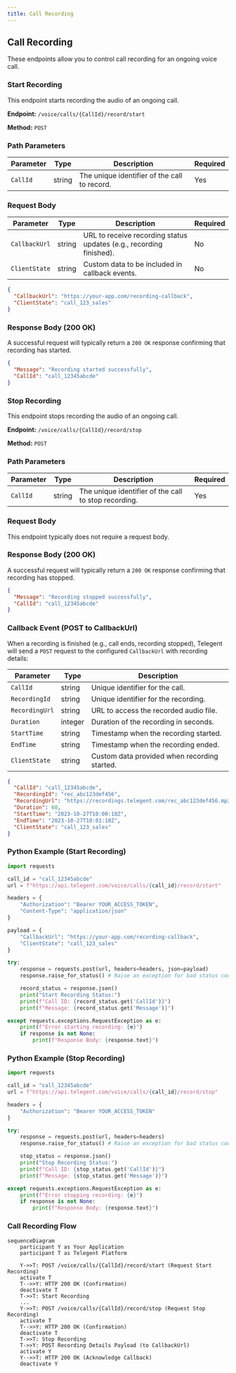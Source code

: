 ```yaml
---
title: Call Recording
---
```


## Call Recording

These endpoints allow you to control call recording for an ongoing voice call.

### Start Recording

This endpoint starts recording the audio of an ongoing call.

**Endpoint:** `/voice/calls/{CallId}/record/start`

**Method:** `POST`

### Path Parameters

| Parameter | Type   | Description                         | Required |
|-----------|--------|-------------------------------------|----------|
| `CallId`  | string | The unique identifier of the call to record. | Yes      |

### Request Body

| Parameter       | Type   | Description                                              | Required |
|-----------------|--------|----------------------------------------------------------|----------|
| `CallbackUrl`   | string | URL to receive recording status updates (e.g., recording finished). | No       |
| `ClientState`   | string | Custom data to be included in callback events.           | No       |

```json
{
  "CallbackUrl": "https://your-app.com/recording-callback",
  "ClientState": "call_123_sales"
}
```

### Response Body (200 OK)

A successful request will typically return a `200 OK` response confirming that recording has started.

```json
{
  "Message": "Recording started successfully",
  "CallId": "call_12345abcde"
}
```

### Stop Recording

This endpoint stops recording the audio of an ongoing call.

**Endpoint:** `/voice/calls/{CallId}/record/stop`

**Method:** `POST`

### Path Parameters

| Parameter | Type   | Description                         | Required |
|-----------|--------|-------------------------------------|----------|
| `CallId`  | string | The unique identifier of the call to stop recording. | Yes      |

### Request Body

This endpoint typically does not require a request body.

### Response Body (200 OK)

A successful request will typically return a `200 OK` response confirming that recording has stopped.

```json
{
  "Message": "Recording stopped successfully",
  "CallId": "call_12345abcde"
}
```

### Callback Event (POST to CallbackUrl)

When a recording is finished (e.g., call ends, recording stopped), Telegent will send a `POST` request to the configured `CallbackUrl` with recording details:

| Parameter      | Type   | Description                                  |
|----------------|--------|----------------------------------------------|
| `CallId`       | string | Unique identifier for the call.              |
| `RecordingId`  | string | Unique identifier for the recording.         |
| `RecordingUrl` | string | URL to access the recorded audio file.       |
| `Duration`     | integer| Duration of the recording in seconds.        |
| `StartTime`    | string | Timestamp when the recording started.        |
| `EndTime`      | string | Timestamp when the recording ended.          |
| `ClientState`  | string | Custom data provided when recording started. | No       |

```json
{
  "CallId": "call_12345abcde",
  "RecordingId": "rec_abc123def456",
  "RecordingUrl": "https://recordings.telegent.com/rec_abc123def456.mp3",
  "Duration": 60,
  "StartTime": "2023-10-27T10:00:10Z",
  "EndTime": "2023-10-27T10:01:10Z",
  "ClientState": "call_123_sales"
}
```

### Python Example (Start Recording)

```python
import requests

call_id = "call_12345abcde"
url = f"https://api.telegent.com/voice/calls/{call_id}/record/start"

headers = {
    "Authorization": "Bearer YOUR_ACCESS_TOKEN",
    "Content-Type": "application/json"
}

payload = {
    "CallbackUrl": "https://your-app.com/recording-callback",
    "ClientState": "call_123_sales"
}

try:
    response = requests.post(url, headers=headers, json=payload)
    response.raise_for_status() # Raise an exception for bad status codes

    record_status = response.json()
    print("Start Recording Status:")
    print(f"Call ID: {record_status.get('CallId')}")
    print(f"Message: {record_status.get('Message')}")

except requests.exceptions.RequestException as e:
    print(f"Error starting recording: {e}")
    if response is not None:
        print(f"Response Body: {response.text}")
```

### Python Example (Stop Recording)

```python
import requests

call_id = "call_12345abcde"
url = f"https://api.telegent.com/voice/calls/{call_id}/record/stop"

headers = {
    "Authorization": "Bearer YOUR_ACCESS_TOKEN"
}

try:
    response = requests.post(url, headers=headers)
    response.raise_for_status() # Raise an exception for bad status codes

    stop_status = response.json()
    print("Stop Recording Status:")
    print(f"Call ID: {stop_status.get('CallId')}")
    print(f"Message: {stop_status.get('Message')}")

except requests.exceptions.RequestException as e:
    print(f"Error stopping recording: {e}")
    if response is not None:
        print(f"Response Body: {response.text}")
```

### Call Recording Flow

```mermaid
sequenceDiagram
    participant Y as Your Application
    participant T as Telegent Platform

    Y->>T: POST /voice/calls/{CallId}/record/start (Request Start Recording)
    activate T
    T-->>Y: HTTP 200 OK (Confirmation)
    deactivate T
    T->>T: Start Recording
    ...
    Y->>T: POST /voice/calls/{CallId}/record/stop (Request Stop Recording)
    activate T
    T-->>Y: HTTP 200 OK (Confirmation)
    deactivate T
    T->>T: Stop Recording
    T->>Y: POST Recording Details Payload (to CallbackUrl)
    activate Y
    Y-->>T: HTTP 200 OK (Acknowledge Callback)
    deactivate Y
``` 